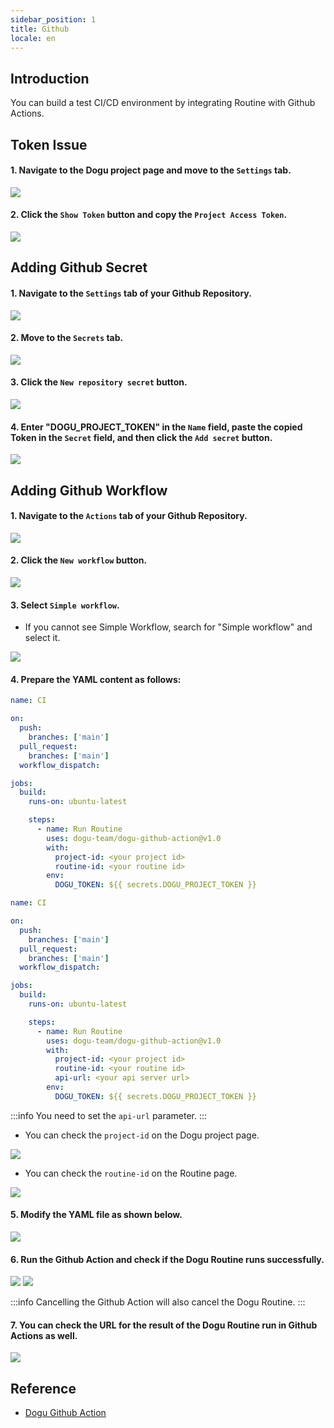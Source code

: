 ```yaml
---
sidebar_position: 1
title: Github
locale: en
---
```






<AllBadge />

## Introduction

You can build a test CI/CD environment by integrating Routine with Github Actions.

## Token Issue

#### 1. Navigate to the Dogu project page and move to the `Settings` tab.

<img src={github_move_dogu_project_settings} />

#### 2. Click the `Show Token` button and copy the `Project Access Token`.

<img src={github_create_dogu_project_token} />

## Adding Github Secret

#### 1. Navigate to the `Settings` tab of your Github Repository.

<img src={github_move_settings} />

#### 2. Move to the `Secrets` tab.

<img src={github_move_secret_settings} />

#### 3. Click the `New repository secret` button.

<img src={github_create_new_repository_secret} />

#### 4. Enter "DOGU_PROJECT_TOKEN" in the `Name` field, paste the copied Token in the `Secret` field, and then click the `Add secret` button.

<img src={github_create_repository_secret} />

## Adding Github Workflow

#### 1. Navigate to the `Actions` tab of your Github Repository.

<img src={github_move_actions} />

#### 2. Click the `New workflow` button.

<img src={github_create_workflow} />

#### 3. Select `Simple workflow`.

- If you cannot see Simple Workflow, search for "Simple workflow" and select it.

<img src={github_simple_workflow} />

#### 4. Prepare the YAML content as follows:

<Tabs groupId="edition" defaultValue="cloud" queryString>
<TabItem value="cloud" label="Cloud" default>

```yaml
name: CI

on:
  push:
    branches: ['main']
  pull_request:
    branches: ['main']
  workflow_dispatch:

jobs:
  build:
    runs-on: ubuntu-latest

    steps:
      - name: Run Routine
        uses: dogu-team/dogu-github-action@v1.0
        with:
          project-id: <your project id>
          routine-id: <your routine id>
        env:
          DOGU_TOKEN: ${{ secrets.DOGU_PROJECT_TOKEN }}
```

</TabItem>

<TabItem value="self-hosted" label="Self-Hosted">

```yaml
name: CI

on:
  push:
    branches: ['main']
  pull_request:
    branches: ['main']
  workflow_dispatch:

jobs:
  build:
    runs-on: ubuntu-latest

    steps:
      - name: Run Routine
        uses: dogu-team/dogu-github-action@v1.0
        with:
          project-id: <your project id>
          routine-id: <your routine id>
          api-url: <your api server url>
        env:
          DOGU_TOKEN: ${{ secrets.DOGU_PROJECT_TOKEN }}
```

:::info
You need to set the `api-url` parameter.
:::

</TabItem>
</Tabs>

- You can check the `project-id` on the Dogu project page.

<img src={github_copy_dogu_project_id} />

- You can check the `routine-id` on the Routine page.

<img src={github_copy_dogu_routine_id} />

#### 5. Modify the YAML file as shown below.

<img src={github_edit_workflow} />

#### 6. Run the Github Action and check if the Dogu Routine runs successfully.

<img src={github_action_running} />

<img src={github_dogu_routine_running} />

:::info
Cancelling the Github Action will also cancel the Dogu Routine.
:::

#### 7. You can check the URL for the result of the Dogu Routine run in Github Actions as well.

<img src={github_action_result} />

## Reference

- [Dogu Github Action](https://github.com/dogu-team/dogu-github-action)
